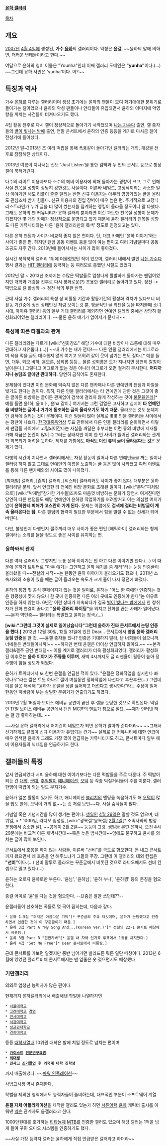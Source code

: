 '''[http://gall.dcinside.com/yunha 윤하 갤러리]'''

[[목차]]

== 개요 ==
[[2007년]] [[4월 4일]]에 생성된, '''가수 [[윤하]]'''의 갤러리이다. 약칭은 '''윤갤'''.
~~윤하의 말에 의하면, 더러운 변태들이라고 한다.~~

여담으로 윤하의 영어 이름은 "Younha"인데 어째 갤러리 도메인은 '''"yunha"'''이다.(...) ~~그런데 윤하 사인은 'yunha'이다. 어?~~


== 특징과 역사 ==
가수 [[윤하]]를 다루는 갤러리이며 생성 초기에는 윤하의 팬들이 모여 화기애애한 분위기로 돌아가는 갤이었으나 윤하의 악성 팬들이나 안티들이 유입되면서 윤하의 이미지에 악영향을 끼치는 사건들이 터져나오기도 했다.

4집 활동 전후로 다시 갤이 정상적으로 돌아가기 시작했으며 [[나는 가수다]] 출연, 갤 종자들의 [[별이 빛나는 밤에]] 출연, 연말 콘서트에서 윤하의 인증 등등을 계기로 다시금 갤이 전성기에 들어섰다. 

2012년 말~2013년 초 여러 떡밥을 통해 폭풍같이 돌아가던 갤러리는 개학, 개강을 전후로 잠잠해진 상태이다.

2013년 여름이 지나서는 신보 'Just Listen'을 통한 컴백과 두 번의 콘서트 등으로 항상 갤이 북적거린다.

다수의 라이트 이용자보다 소수의 헤비 이용자에 의해 돌아가는 경향이 크고, 그로 인해 사실 [[친목질]] 성향이 상당히 강한것도 사실이다. 이른바 네임드, 고정닉끼리는 사소한 일상 이야기만 해도 리플이 줄줄 달리는 반면 신규 이용자는 아무리 영양가있는 글을 올려도 관심조차 받기 힘들다. 신규 이용자의 진입 장벽이 매우 높은 편. 주기적으로 고정닉 리스트라던가 누가 글을 더 많이 썼는지를 집계하는 랭킹이 올라올 정도이니 말 다했다. 그래도 윤하의 팬 커뮤니티가 윤하 갤러리 뿐이라면 이런 과도한 친목질 성향이 문제가 되겠지만 몇 개의 카페가 정상적으로 운영되고 있기 때문에 윤하 갤러리의 친목질 성향도 다른 커뮤니티와는 다른 '윤하 갤러리만의 특색' 정도로 인정되고는 있다.

다른 윤하 팬덤과 사이가 비교적 좋지 않은 편이다. 단, 대표 카페인 '윤하 이야기'와는 사이가 좋은 편. 하지만 팬덤 공동 이벤트 등을 많이 여는 편이고 여러 기념일마다 공동 조공도 자주 간다. 2013년에 들어서서는 사이가 많이 좋아졌다.

실시간 북적북적 갤러리 1위에 머물렀었던 적이 있으며, 갤러리 내에서 벌인 [[나는 가수다]] 행사 결과는 [[HIT 갤러리]]에 등극하는 등 여러모로 흥했던 시절도 있었다.

2012년 말 ~ 2013년 초까지는 수많은 떡밥들로 엄청나게 활발하게 돌아가는 팬덤이었지만 개학과 개강을 전후로 다시 평화로운(?) 조용한 갤러리로 돌아가고 있다. 정전 -> 떡밥으로 갤 활성화 -> 정전 식의 무한 반복.

근데 사실 가수 갤러리의 특성 상 비활동 기간과 활동기간의 활성화 격차가 있다보니 비활동 기간중에 정전 상태인것 처럼 보이는것 뿐, 평균적인 글 리젠율 등을 따져볼때 소녀시대, 아이유 갤러리 등의 일부 거대 갤러리를 제외하면 연예인 갤러리 중에선 상당히 활성화되어있는 갤러리이다. ~~물론 윤하 얘기가 없어서가 문제지~~
=== 특성에 따른 타갤과의 관계 ===
다른 갤러리와는 다르게 [wiki:"신화창조" 해당 가수에 대한 비방이나 조롱에 대해 매우 관대하고 자유롭다.(...)] ~~내 가수는 내가 깐다!~~ 다른 인물 갤러리에서는 어그로라며 욕을 먹을 글도 대수롭지 않게 여기고 오히려 같이 웃어 넘기는 편도 잦다.[* 예를 들면, 대두, 외모 비하, 음모론, 성희롱 등등... 물론 성희롱은 도가 지나치면 당연히 칼침이 날아온다.] 그렇다고 어그로가 없는 것은 아니라 어그로가 오면 철저히 무시한다. '''어디까지나 농담조 글에만 관대하다.''' 당연히 금칙어도 존재한다.

문제점이 있다면 이런 문화에 익숙치 않은 다른 팬카페나 다른 연예인의 팬덤과 마찰을 빚기도 한다는 점이다. 특히, 다른 인물 갤러리에서는 타 연예인에 관한 것은 그것이 좋은 글이든 비방하는 글이든 관계없이 검색에 걸리지 않게 작성하는 것이 [[불문율]]인데[* 예를 들면 윤1하, 윤ㅎㅏ, 윤ha 같이.] 여기서는 그런 검열은 고사하고 심지어 '''타 연예인을 비방하는 글이나 거기에 동조하는 글이 올라오기도 하기 때문.''' 올라오는 것도 문제지만 검색에 걸리는 것이 문제이다. 이런 일들이 많아 실제로 몇몇 인물 갤러리들 사이에서는 평판이 나쁘다. [[한국대중음악상]] 투표 관련해서 다른 인물 갤러리를 순회하면서 이렇게 팬덤들 사이에서 고립되어간다는 사실을 깨달은 후부터는 이런 류의 비방에 제재를 가해 지금은 논란이 많이 수그러든 상태지만 이미 한 번 사이가 틀어진 갤러리와는 관계가 회복되기 어려울 듯하다. 제재를 가함에도 '''아직도 이런 류의 글이 올라온다는 것'''은 문제가 많다.

다행히 시간이 지나면서 갤러리에서도 자정 활동이 일어나 다른 연예인들을 까는 일이나 필터링 하지 않고 그대로 연예인의 이름을 노출하는 글 등은 많이 사라졌고 여러 이벤트를 통해 다른 팬카페와의 사이도 많이 나아졌다.

[박재범] 갤러리, [존박] 갤러리, [씨스타] 갤러리와도 사이가 좋지 않다. 대부분은 윤하 갤러리발 문제. 앞서 언급한 타 연예인 비방 문화로 초래된 일이다. [wiki:"존박"피처링으로] [wiki:"박재범"참가한 가수들]조차도 마음껏 비방하는 문화가 당연시 여겨진다면 당연히 다른 팬덤들도 해당 연예인이 윤하랑 작업하기를 꺼려할거고 이는 의심할 여지가 없이 '''윤하한테 피해가 고스란히 가게 된다.''' 문제는 이럼에도 '''검색에 걸리는 비방글이 계속 올라온다는 점.''' 다른 팬덤의 협력이 필요한 부분에서 힘을 빌릴 수 없는 신세가 되어버린다.

다만, 불행인지 다행인지 갤주끼리 매우 사이가 좋은 편인 [에픽하이] 갤러리와는 형제갤이라는 소리를 들을 정도로 좋은 사이를 유지하는 편.


=== 윤하와의 관계 ===
다른 여타 갤러리도 그렇지만 도통 윤하 이야기는 안 하고 다른 이야기만 한다.(...) 
이 때문에 윤하가 트위터로 "아주 얘기는 그만하고 윤하 얘기를 좀 해라"라는 눈팅 인증글이 올라왔을 때~~전설의 시작~~는 한동안 윤하 이야기가 올라오기도 했으나, 2011년 소속사와의 소송이 있을 때는 글이 올라오는 속도가 크게 줄어 다시 정전에 빠졌다.

윤하의 통합 및 공식 팬페이지가 없는 것을 빌미로, 윤하는 "어느 한 쪽에만 인증하는 것은 형평성에 맞지 않으니 한 곳에 인증하면 다른 여러 곳에도 인증해야 한다"는 이유로 인증을 하지 않는다. 6년간 이런 상태가 지속되다가 결국 [[별이 빛나는 밤에]]에서 한 청취자가 전화 연결이 끝나고 '''"윤하 갤러리 화이팅"'''을 외치고 전화를 끊는 사태가 일어났다. ~~본격 역인증~~ 갤러리는 폭발했고 윤하는 정색.(...)

'''[wiki:"그런데 그것이 실제로 일어났습니다"그런데 윤하가 진짜 콘서트에서 눈팅 인증을 했다.]''' 2012년 12월 30일, 12월 31일에 있던 Dear... 콘서트에서 '''양일 윤하 갤러리 눈팅 인증'''을 한 것. ~~윤갤 종자들 있나? 인증은 기대하지 말라, 난 너희들이 싫으니까. 너네들은 변태들이니까!~~ ~~하지만 변태 윤갤은 더이상 언급하지 않아요.~~ ~~본격 갤러&갤주 공인 변태갤~~ 이를 계기로 갤러리가 더욱 활성화되었다. 갤러리가 활성화된 이후로는 '''윤하 이야기가 주류를 이루며''', 새벽 4시까지도 글 리젠율이 월등이 높아 정주행이 힘들 정도가 되었다.

윤하가 트위터에서 또 한번 윤갤을 언급한 적이 있다. "윤갤은 정화작업을 실시한다 롸잇나우"라는 짧은 트윗 하나로 갤이 며칠동안 정화작업에 나선다고 후끈후끈(...) 그런데 이를 잘못 해석해 "윤하가 윤갤을 정말 싫어하고 더럽다고 생각한다"라는 주장이 일어 한동안 피바람이 부는 살벌한 분위기가 연출되기도 하였다.

2013년 2월 16일자 보이스 에비뉴 공연이 끝난 후 갤을 눈팅한 것으로 확인된다. 익일인 17일 보이스 에비뉴 공연에서 던진 MC분의 멘트가 참으로 절묘. ~~제가 인터넷 하는 걸 참 좋아하는데...~~

~~사실 윤하 갤러리에서 어지간히 네임드가 되면 윤하가 알아봐 준다더라~~ ~~그래서 신기하게도 끝없이 신규 이용자가 유입되는 건가~~ 실제로 팬 커뮤니티에 대한 언급이 매우 인색한 윤하가 그래도 가장 많이 언급하는 커뮤니티기도 하고, 콘서트마다 일부 헤비 이용자들의 닉네임을 언급하기도 한다. 


== 갤러들의 특징 ==
앞서 언급되었다 시피 윤하에 대한 이야기보다는 다른 떡밥들을 주로 다룬다.
주 떡밥이 되는 건 [[대학]], [[군대]], [[추억팔이]] [[애니메이션]], [[오덕]] 등 각종 덕질거리들이 주를 이룬다.
갤러 한명이 떡밥이 되는 일도 부지기수.

윤하가 일본 활동이 있기도 하고, 애니메이션 [[블리치]]의 엔딩을 녹음하기도 해 [[오덕]]이 많을 법도 한데, 오덕이 거의 없~~는 것 처럼 보인~~다. 사실 숨덕들이 많다.

기념일 혹은 기념시간을 많이 챙기는 편이다. 
[[생일]]인 [[4월 29일]]은 말할 것도 없으며, 데뷔일, n * 1000일, 라디오 입성일, [wiki:"광복절"윤복절] [[2월 1일]][* 소속사와의 법정 분쟁에서 승소한 날], ~~콩데이 [[2월 2일]]~~ 등등이 그것.
[[생일]]을 본딴 윤하시, 오전 4시 29분에는 비교적 이른 새벽시간대~~혹은 늦은 밤시간대~~임에도 불구하고 윤시를 외치는 글이 많이 보인다.

콘서트에서 호응을 하지 않는 사람들, 이른바 "선비"를 극도로 혐오한다. 돈 내고 콘서트까지 왔으면서 왜 호응을 안 해주느냐가 그들의 주장. 그런데 이 갤러리의 대외 컨셉은 '''"선비"'''이다.(...) 선비 말투로 올라오는 꾸준글에서 비롯된 것으로 라디오에서도 선비 컨셉으로 밀고 있다.(...)

윤하는 오로지 윤하로만 부른다. '윤님', '윤하님', '윤하 누나', '윤하찡' 등의 존칭을 혐오한다. 

종결 어미로 '윤'을 다는 것을 혐오한다. --요즘은 잘만 쓰던데??--

윤갤러들이 선호하는 곡들로 몇 곡이 꼽히는데, 다음과 같다.

 * 윤하 1.5집 "추억은 아름다운 기억"[* 꾸준글의 주요 타깃이며, 윤하가 눈팅했다고 인증하면서 언급한 것이 이 꾸준글이기 때문.]
 * 윤하 3집 Part A "My Song And...(Korean Ver.)"[* 전설의 22-1 콘서트 떼창에서 비롯됨.]
 * 윤하 3집 Part B "편한가봐"[* 윤갤 내 자체 인기곡 투표에서 1위를 차지했다.]
 * 윤하 4집 "Set Me Free"[* Dear 콘서트에서 비롯됨.] 

근데 콘서트를 가보면 알겠지만 중반 넘어가면 발라드든 뭐든 일단 떼창이다. 2013년 6월에 있었던 플리트비체 콘서트에서는 맨 앞줄은 옷 젖으면서도 떼창했다


=== 기만갤러리 ===
의외로 엄청난 능력자가 많은 편이다.

현재까지 윤하갤러리에서 배출해낸 학벌을 나열하자면

 * [[서울대학교]]
 * [[고려대학교]] [[경영]]
 * [[연세대학교]]
 * [[서강대학교]]
 * [[성균관대학교]]
 * [[경희대학교]]

등등 [[대학서열]]내 10위권 대학은 발에 치일 정도로 넘치는 편이며

 * '''[[카이스트]]''' '''[[전문연구요원]]'''
 * '''[[의대생]]'''
 * '''민사고 [[조기졸업]] 후 외국계 대학 진학생'''

까지 배출해냈다. ~~[[파워 인플레이션]]~~ 

[[사법고시]]생 역시 존재한다.


학벌을 제외한 영역에서도 능력자들이 즐비하는데, 대표적인 부분이 소프트웨어 계열

'''윤갤 자체 어플리케이션'''을 제작한 갤러도 있는가 하면
[[서든어택]] [[윤하]] 캐릭터 출시를 이뤄낸 [[넥슨]] 관계자도 윤갤러라고 한다.


1000만원대를 호가하는 [[티타늄]]제 [[MTB]]를 인증한 갤러도 있으며 해당 갤러는 1억을 넘게 들여 꾸민 오디오 시스템을 인증하기도 했다.


~~사실 가장 능력자 갤러는 윤하에게 직접 언급받은 갤러라고 하더라~~
